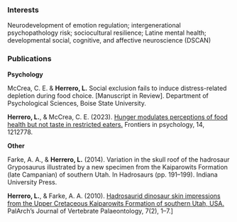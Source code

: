 ### Interests

Neurodevelopment of emotion regulation; intergenerational psychopathology risk; sociocultural resilience; Latine mental health; developmental social, cognitive, and affective neuroscience \(DSCAN) 


### Publications

**Psychology** 

McCrea, C. E. & **Herrero, L.** Social exclusion fails to induce distress-related depletion during food choice. [Manuscript in Review]. Department of Psychological Sciences, Boise State University.         

**Herrero, L.**, & McCrea, C. E. (2023). [Hunger modulates perceptions of food health but not taste in restricted eaters.](https://doi.org/10.3389/fpsyg.2023.1212778) Frontiers in psychology, 14, 1212778. 


**Other**

Farke, A. A., & **Herrero, L.** (2014). Variation in the skull roof of the hadrosaur Gryposaurus illustrated by a new specimen from the Kaiparowits Formation (late Campanian) of southern Utah. In Hadrosaurs (pp. 191–199). Indiana University Press. 

**Herrero, L.**, & Farke, A. A. (2010). [Hadrosaurid dinosaur skin impressions from the Upper Cretaceous Kaiparowits Formation of southern Utah, USA.](https://archives.palarch.nl/index.php/jvp/article/view/451) PalArch’s Journal of Vertebrate Palaeontology, 7(2), 1–7.] 
